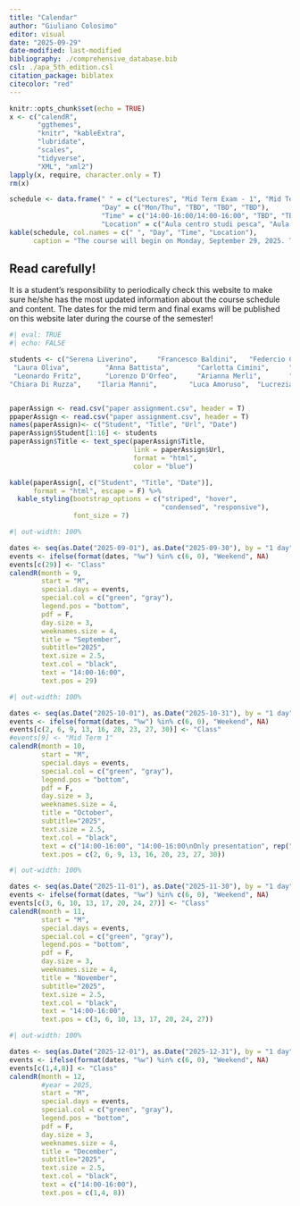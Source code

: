 ```yaml
---
title: "Calendar"
author: "Giuliano Colosimo"
editor: visual
date: "2025-09-29"
date-modified: last-modified
bibliography: ./comprehensive_database.bib
csl: ./apa_5th_edition.csl
citation_package: biblatex
citecolor: "red"
---
```


```r
knitr::opts_chunk$set(echo = TRUE)
x <- c("calendR",
       "ggthemes",
       "knitr", "kableExtra",
       "lubridate",
       "scales",
       "tidyverse",
       "XML", "xml2")
lapply(x, require, character.only = T)
rm(x)
```

```r
schedule <- data.frame(" " = c("Lectures", "Mid Term Exam - 1", "Mid Term Exam - 2", "Final exam"),
                       "Day" = c("Mon/Thu", "TBD", "TBD", "TBD"),
                       "Time" = c("14:00-16:00/14:00-16:00", "TBD", "TBD", "TBD"),
                       "Location" = c("Aula centro studi pesca", "Aula centro studi pesca","Aula centro studi pesca", "Aula centro studi pesca"))
kable(schedule, col.names = c(" ", "Day", "Time", "Location"),
      caption = "The course will begin on Monday, September 29, 2025. The tentative schedule for mid-terms and final exams will be updated throughout the course.")
```

<!-- Below you will find a temptative schedule for the rest of the semester and a table with the temptative date for your presentation. Manuscript and dates have been assigned in a random way. Please, if you already know that you will not be present on the date that has been assigned to you let me know in time so that I can arrange a schedule change. -->

::: callout-important
## Read carefully!

It is a student's responsibility to periodically check this website to make sure he/she has the most updated information about the course schedule and content. The dates for the mid term and final exams will be published on this website later during the course of the semester!
:::

```r
#| eval: TRUE
#| echo: FALSE

students <- c("Serena Liverino",     "Francesco Baldini",   "Federcio Cornacchia", "Alessia Iacobelli",  
 "Laura Oliva",         "Anna Battista",       "Carlotta Cimini",     "Alessia Caretti",    
 "Leonardo Fritz",      "Lorenzo D'Orfeo",     "Arianna Merli",       "Michela Papa",       
"Chiara Di Ruzza",    "Ilaria Manni",        "Luca Amoruso",  "Lucrezia Tiseo")


paperAssign <- read.csv("paper assignment.csv", header = T)
ppaperAssign <- read.csv("paper assignment.csv", header = T)
names(paperAssign)<- c("Student", "Title", "Url", "Date")
paperAssign$Student[1:16] <- students
paperAssign$Title <- text_spec(paperAssign$Title,
                               link = paperAssign$Url,
                               format = "html",
                               color = "blue")

kable(paperAssign[, c("Student", "Title", "Date")], 
      format = "html", escape = F) %>%
  kable_styling(bootstrap_options = c("striped", "hover", 
                                      "condensed", "responsive"),
                font_size = 7)

```

```r
#| out-width: 100%

dates <- seq(as.Date("2025-09-01"), as.Date("2025-09-30"), by = "1 day")
events <- ifelse(format(dates, "%w") %in% c(6, 0), "Weekend", NA)
events[c(29)] <- "Class"
calendR(month = 9,
        start = "M",
        special.days = events,
        special.col = c("green", "gray"),
        legend.pos = "bottom",
        pdf = F, 
        day.size = 3, 
        weeknames.size = 4, 
        title = "September",
        subtitle="2025",
        text.size = 2.5,              
        text.col = "black",
        text = "14:00-16:00",
        text.pos = 29)
```

```r
#| out-width: 100%

dates <- seq(as.Date("2025-10-01"), as.Date("2025-10-31"), by = "1 day")
events <- ifelse(format(dates, "%w") %in% c(6, 0), "Weekend", NA)
events[c(2, 6, 9, 13, 16, 20, 23, 27, 30)] <- "Class"
#events[9] <- "Mid Term 1"
calendR(month = 10,
        start = "M",
        special.days = events,
        special.col = c("green", "gray"),
        legend.pos = "bottom",
        pdf = F, 
        day.size = 3, 
        weeknames.size = 4, 
        title = "October",
        subtitle="2025",
        text.size = 2.5,              
        text.col = "black",
        text = c("14:00-16:00", "14:00-16:00\nOnly presentation", rep("14:00-16:00", 6)),
        text.pos = c(2, 6, 9, 13, 16, 20, 23, 27, 30))
```

```r
#| out-width: 100%

dates <- seq(as.Date("2025-11-01"), as.Date("2025-11-30"), by = "1 day")
events <- ifelse(format(dates, "%w") %in% c(6, 0), "Weekend", NA)
events[c(3, 6, 10, 13, 17, 20, 24, 27)] <- "Class"
calendR(month = 11,
        start = "M",
        special.days = events,
        special.col = c("green", "gray"),
        legend.pos = "bottom",
        pdf = F, 
        day.size = 3, 
        weeknames.size = 4, 
        title = "November",
        subtitle="2025",
        text.size = 2.5,              
        text.col = "black",
        text = "14:00-16:00",
        text.pos = c(3, 6, 10, 13, 17, 20, 24, 27))
```

```r
#| out-width: 100%

dates <- seq(as.Date("2025-12-01"), as.Date("2025-12-31"), by = "1 day")
events <- ifelse(format(dates, "%w") %in% c(6, 0), "Weekend", NA)
events[c(1,4,8)] <- "Class"
calendR(month = 12,
        #year = 2025,
        start = "M",
        special.days = events,
        special.col = c("green", "gray"),
        legend.pos = "bottom",
        pdf = F, 
        day.size = 3, 
        weeknames.size = 4, 
        title = "December",
        subtitle="2025",
        text.size = 2.5,              
        text.col = "black",
        text = c("14:00-16:00"),
        text.pos = c(1,4, 8))
```
